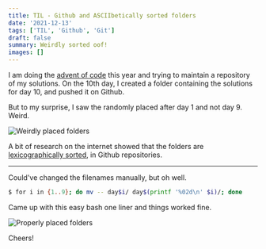 ```yaml
---
title: TIL - Github and ASCIIbetically sorted folders
date: '2021-12-13'
tags: ['TIL', 'Github', 'Git']
draft: false
summary: Weirdly sorted oof!
images: []
---
```


I am doing the [advent of code](https://adventofcode.com/) this year and trying to maintain a repository of my solutions. On the 10th day, I created a folder containing the solutions for day 10, and pushed it on Github.

But to my surprise, I saw the randomly placed after day 1 and not day 9. Weird.

![Weirdly placed folders](/static/images/weirdlex.png)

A bit of research on the internet showed that the folders are [lexicographically sorted](https://stackoverflow.com/a/51075465/7507184), in Github repositories.

---

Could've changed the filenames manually, but oh well.

```bash
$ for i in {1..9}; do mv -- day$i/ day$(printf '%02d\n' $i)/; done
```

Came up with this easy bash one liner and things worked fine.

![Properly placed folders](/static/images/oklex.png)

Cheers!
